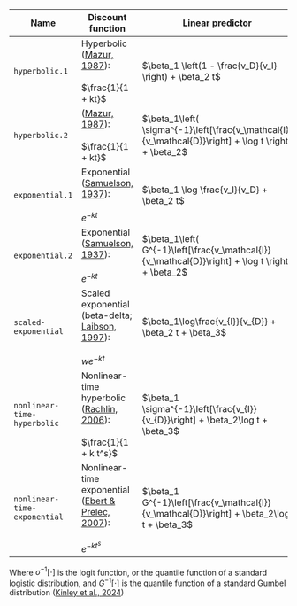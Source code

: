 | Name | Discount function | Linear predictor | Parameters |
|--|--|--|--|
| `hyperbolic.1` | Hyperbolic ([Mazur, 1987](https://doi.org/10.4324/9781315825502)):<br><br>$\frac{1}{1 + kt}$ | $\beta_1 \left(1 - \frac{v_D}{v_I} \right) + \beta_2 t$ | $k = \frac{\beta_2}{\beta_1}$ | 
| `hyperbolic.2` | ([Mazur, 1987](https://doi.org/10.4324/9781315825502)):<br><br>$\frac{1}{1 + kt}$ | $\beta_1\left( \sigma^{-1}\left[\frac{v_\mathcal{I}}{v_\mathcal{D}}\right] + \log t \right) + \beta_2$ | $k = e^\frac{\beta_2}{\beta_1}$ |
| `exponential.1` | Exponential ([Samuelson, 1937](https://doi.org/10.2307/2967612)):<br><br>$e^{-kt}$ | $\beta_1 \log \frac{v_I}{v_D} + \beta_2 t$ | $k = \frac{\beta_2}{\beta_1}$ |
| `exponential.2` | Exponential ([Samuelson, 1937](https://doi.org/10.2307/2967612)):<br><br>$e^{-kt}$ | $\beta_1\left( G^{-1}\left[\frac{v_\mathcal{I}}{v_\mathcal{D}}\right] + \log t \right) + \beta_2$ | $k = e^\frac{\beta_2}{\beta_1}$ |
| `scaled-exponential` | Scaled exponential (beta-delta; [Laibson, 1997](https://doi.org/10.1162/003355397555253)):<br><br>$w e^{-kt}$ | $\beta_1\log\frac{v_{I}}{v_{D}} + \beta_2 t + \beta_3$ | $k = \frac{\beta_2}{\beta_1}$, $w = e^{-\frac{\beta_3}{\beta_1}}$ |
| `nonlinear-time-hyperbolic` | Nonlinear-time hyperbolic ([Rachlin, 2006](https://doi.org/10.1901/jeab.2006.85-05)):<br><br>$\frac{1}{1 + k t^s}$ | $\beta_1 \sigma^{-1}\left[\frac{v_{I}}{v_{D}}\right] + \beta_2\log t + \beta_3$ | $k = e^\frac{\beta_3}{\beta_1}$, $s = \frac{\beta_2}{\beta_1}$ |
| `nonlinear-time-exponential` | Nonlinear-time exponential ([Ebert & Prelec, 2007](https://doi.org/10.1287/mnsc.1060.0671)):<br><br>$e^{-kt^s}$ | $\beta_1 G^{-1}\left[\frac{v_\mathcal{I}}{v_\mathcal{D}}\right] + \beta_2\log t + \beta_3$ | $k = e^\frac{\beta_3}{\beta_1}$, $s = \frac{\beta_2}{\beta_1}$ |

Where $\sigma^{-1}[\cdot]$ is the logit function, or the quantile function of a standard logistic distribution, and $G^{-1}[\cdot]$ is the quantile function of a standard Gumbel distribution ([Kinley et al., 2024](https://doi.org/10.31234/osf.io/y2fdh))
